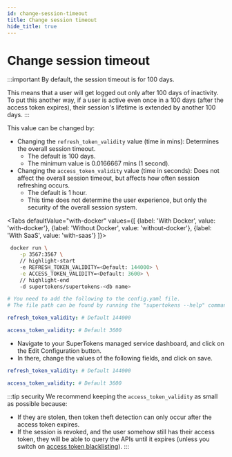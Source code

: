 ```yaml
---
id: change-session-timeout
title: Change session timeout
hide_title: true
---
```


<!-- COPY DOCS -->
<!-- ./session/common-customizations/sessions/change-session-timeout.mdx -->



# Change session timeout

:::important
By default, the session timeout is for 100 days.

This means that a user will get logged out only after 100 days of inactivity. To put this another way, if a user is active even once in a 100 days (after the access token expires), their session's lifetime is extended by another 100 days.
:::

This value can be changed by:
- Changing the `refresh_token_validity` value (time in mins): Determines the overall session timeout.
   - The default is 100 days.
   - The minimum value is 0.0166667 mins (1 second).
- Changing the `access_token_validity` value (time in seconds): Does not affect the overall session timeout, but affects how often session refreshing occurs.
   - The default is 1 hour. 
   - This time does not determine the user experience, but only the security of the overall session system.


<Tabs
defaultValue="with-docker"
values={[
{label: 'With Docker', value: 'with-docker'},
{label: 'Without Docker', value: 'without-docker'},
{label: 'With SaaS', value: 'with-saas'}
]}>

<TabItem value="with-docker">

```bash
 docker run \
    -p 3567:3567 \
    // highlight-start
    -e REFRESH_TOKEN_VALIDITY=<Default: 144000> \
    -e ACCESS_TOKEN_VALIDITY=<Default: 3600> \
    // highlight-end   
    -d supertokens/supertokens-<db name>
```
</TabItem>

<TabItem value="without-docker">

```yaml
# You need to add the following to the config.yaml file.
# The file path can be found by running the "supertokens --help" command

refresh_token_validity: # Default 144000

access_token_validity: # Default 3600

```
</TabItem>

<TabItem value="with-saas">

- Navigate to your SuperTokens managed service dashboard, and click on the Edit Configuration button.
- In there, change the values of the following fields, and click on save.

```yaml
refresh_token_validity: # Default 144000

access_token_validity: # Default 3600
```
</TabItem>
</Tabs>

:::tip security
We recommend keeping the `access_token_validity` as small as possible because:
- If they are stolen, then token theft detection can only occur after the access token expires.
- If the session is revoked, and the user somehow still has their access token, they will be able to query the APIs until it expires (unless you switch on [access token blacklisting](./access-token-blacklisting)).
:::